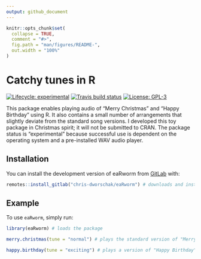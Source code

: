 ```yaml
---
output: github_document
---
```


<!-- README.md is generated from README.Rmd. Please edit that file -->

```r
knitr::opts_chunk$set(
  collapse = TRUE,
  comment = "#>",
  fig.path = "man/figures/README-",
  out.width = "100%"
)
```



# Catchy tunes in R

<!-- badges: start -->
[![Lifecycle: experimental](https://img.shields.io/badge/lifecycle-experimental-orange.svg)](https://www.tidyverse.org/lifecycle/#experimental)
[![Travis build status](https://travis-ci.com/chris-dworschak/eaRworm.svg?branch=main)](https://travis-ci.com/gitlab/chris-dworschak/eaRworm)
[![License: GPL-3](https://img.shields.io/badge/License-GPLv3-lightgrey.svg)](https://www.gnu.org/licenses/gpl-3.0)
<!-- badges: end -->

This package enables playing audio of "Merry Christmas" and "Happy Birthday" using R. It also contains a small number of arrangements that slightly deviate from the standard song versions. I developed this toy package in Christmas spirit; it will not be submitted to CRAN. The package status is "experimental" because successful use is dependent on the operating system and a pre-installed WAV audio player.



## Installation

You can install the development version of eaRworm from [GitLab](https://gitlab.com/chris-dworschak/) with: 

``` r
remotes::install_gitlab("chris-dworschak/eaRworm") # downloads and installs the package from GitLab
```


## Example

To use `eaRworm`, simply run:


```r
library(eaRworm) # loads the package

merry.christmas(tune = "normal") # plays the standard version of "Merry Christmas"

happy.birthday(tune = "exciting") # plays a version of "Happy Birthday"

```

